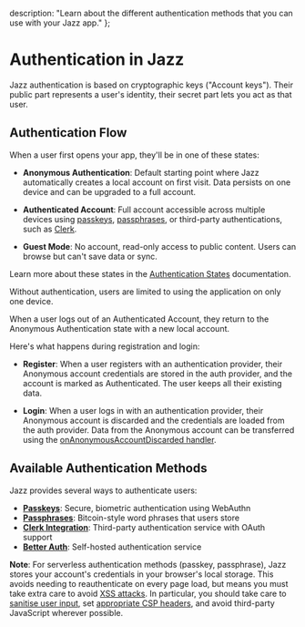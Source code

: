   description: "Learn about the different authentication methods that you can use with your Jazz app."
};


# Authentication in Jazz

Jazz authentication is based on cryptographic keys ("Account keys"). Their public part represents a user's identity, their secret part lets you act as that user.

## Authentication Flow

When a user first opens your app, they'll be in one of these states:

- **Anonymous Authentication**: Default starting point where Jazz automatically creates a local account on first visit. Data persists on one device and can be upgraded to a full account.

- **Authenticated Account**: Full account accessible across multiple devices using [passkeys](/docs/key-features/authentication/passkey), [passphrases](/docs/key-features/authentication/passphrase), or third-party authentications, such as [Clerk](/docs/key-features/authentication/clerk).

- **Guest Mode**: No account, read-only access to public content. Users can browse but can't save data or sync.

Learn more about these states in the [Authentication States](/docs/key-features/authentication/authentication-states) documentation.

Without authentication, users are limited to using the application on only one device.

When a user logs out of an Authenticated Account, they return to the Anonymous Authentication state with a new local account.

Here's what happens during registration and login:

- **Register**: When a user registers with an authentication provider, their Anonymous account credentials are stored in the auth provider, and the account is marked as Authenticated. The user keeps all their existing data.

- **Login**: When a user logs in with an authentication provider, their Anonymous account is discarded and the credentials are loaded from the auth provider. Data from the Anonymous account can be transferred using the [onAnonymousAccountDiscarded handler](/docs/key-features/authentication/authentication-states#migrating-data-from-anonymous-to-authenticated-account).

## Available Authentication Methods

Jazz provides several ways to authenticate users:

- [**Passkeys**](/docs/key-features/authentication/passkey): Secure, biometric authentication using WebAuthn
- [**Passphrases**](/docs/key-features/authentication/passphrase): Bitcoin-style word phrases that users store
- [**Clerk Integration**](/docs/key-features/authentication/clerk): Third-party authentication service with OAuth support
- [**Better Auth**](/docs/key-features/authentication/better-auth): Self-hosted authentication service

**Note**:
  For serverless authentication methods (passkey, passphrase), Jazz stores your account's credentials in your browser's local storage. This avoids needing to reauthenticate on every page load, but means you must take extra care to avoid [XSS attacks](https://developer.mozilla.org/en-US/docs/Web/Security/Attacks/XSS). In particular, you should take care to [sanitise user input](https://github.com/cure53/DOMPurify), set [appropriate CSP headers](https://developer.mozilla.org/en-US/docs/Web/HTTP/Guides/CSP), and avoid third-party JavaScript wherever possible.
